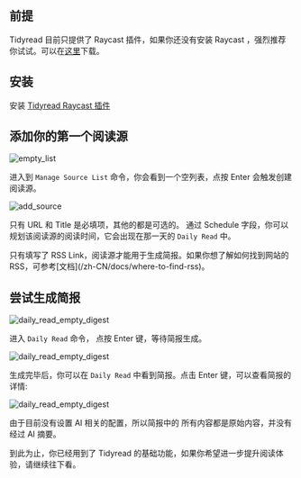 
## 前提

Tidyread 目前只提供了 Raycast 插件，如果你还没有安装 Raycast ，强烈推荐你试试。可以在[这里](https://raycast.com/)下载。

## 安装

安装 [Tidyread Raycast 插件](https://www.raycast.com/jaredliu233/tidyread---streamline-your-daily-reading)

## 添加你的第一个阅读源

![empty_list](https://tidyread.s3.us-west-2.amazonaws.com/tidyread_empty_list.png)

进入到 `Manage Source List` 命令，你会看到一个空列表，点按 Enter 会触发创建阅读源。

![add_source](https://tidyread.s3.us-west-2.amazonaws.com/tidyread_add_source.png)

只有 URL 和 Title 是必填项，其他的都是可选的。
通过 Schedule 字段，你可以规划该阅读源的阅读时间，它会出现在那一天的 `Daily Read` 中。

<Callout type="info">
    只有填写了 RSS
    Link，阅读源才能用于生成简报。如果你想了解如何找到网站的RSS，可参考[文档](/zh-CN/docs/where-to-find-rss)。
</Callout>

## 尝试生成简报

![daily_read_empty_digest](https://tidyread.s3.us-west-2.amazonaws.com/daily_read_empty_digest.png)

进入 `Daily Read` 命令， 点按 Enter 键，等待简报生成。

![daily_read_empty_digest](https://tidyread.s3.us-west-2.amazonaws.com/daily_read_has_digest.png)

生成完毕后，你可以在 `Daily Read` 中看到简报。点击 Enter 键，可以查看简报的详情:

![daily_read_empty_digest](https://tidyread.s3.us-west-2.amazonaws.com/todays_digest.png)

由于目前没有设置 AI 相关的配置，所以简报中的 所有内容都是原始内容，并没有经过 AI 摘要。

到此为止，你已经用到了 Tidyread 的基础功能，如果你希望进一步提升阅读体验，请继续往下看。
